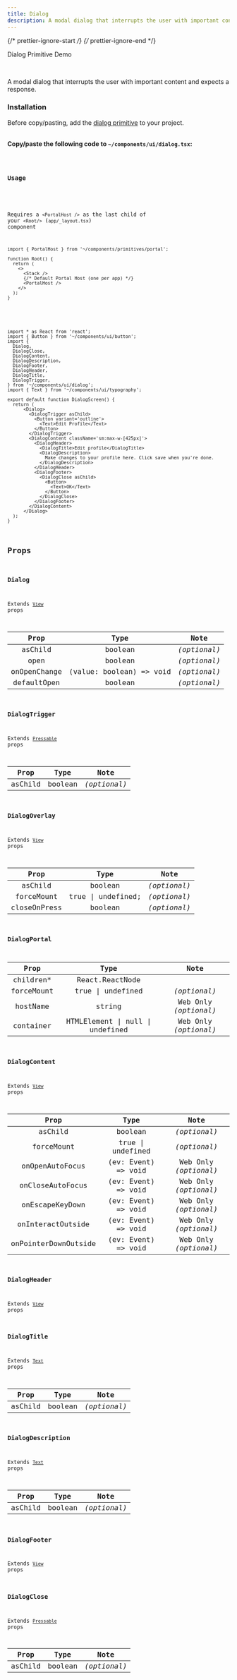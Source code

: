 ```yaml
---
title: Dialog
description: A modal dialog that interrupts the user with important content and expects a response.
---
```

{/* prettier-ignore-start */}
{/* prettier-ignore-end */}


<LinkButton href='/primitives/dialog'>Dialog Primitive</LinkButton>
<LinkButton target='_blank' href='https://rnr-showcase.vercel.app/dialog'>
  Demo
</LinkButton>

<br />

A modal dialog that interrupts the user with important content and expects a response.

### Installation

<Aside type='tip' title='Dependencies'>
  Before copy/pasting, add the <a href='/primitives/dialog' className='text-white font-bold'> dialog primitive</a> to your project.
</Aside>

<br />

**Copy/paste the following code to `~/components/ui/dialog.tsx`:**

<Code code={importedCode} lang='tsx' title='~/components/ui/dialog.tsx' />

### Usage

<Aside type="caution">

  Requires a `<PortalHost />` as the last child of your `<Root/>` (`app/_layout.tsx`) component

  ```tsx
  import { PortalHost } from '~/components/primitives/portal';

  function Root() {
    return (
      <>
        <Stack />
        {/* Default Portal Host (one per app) */}
        <PortalHost />
      </>
    );
  }
  ```

</Aside>

```tsx
import * as React from 'react';
import { Button } from '~/components/ui/button';
import {
  Dialog,
  DialogClose,
  DialogContent,
  DialogDescription,
  DialogFooter,
  DialogHeader,
  DialogTitle,
  DialogTrigger,
} from '~/components/ui/dialog';
import { Text } from '~/components/ui/typography';

export default function DialogScreen() {
  return (
      <Dialog>
        <DialogTrigger asChild>
          <Button variant='outline'>
            <Text>Edit Profile</Text>
          </Button>
        </DialogTrigger>
        <DialogContent className='sm:max-w-[425px]'>
          <DialogHeader>
            <DialogTitle>Edit profile</DialogTitle>
            <DialogDescription>
              Make changes to your profile here. Click save when you're done.
            </DialogDescription>
          </DialogHeader>
          <DialogFooter>
            <DialogClose asChild>
              <Button>
                <Text>OK</Text>
              </Button>
            </DialogClose>
          </DialogFooter>
        </DialogContent>
      </Dialog>
  );
}
```

## Props

### Dialog

Extends [`View`](https://reactnative.dev/docs/view#props) props

|     Prop     |           Type           |     Note     |
| :----------: | :----------------------: | :----------: |
|   asChild    |         boolean          | _(optional)_ |
|     open     |         boolean          | _(optional)_ |
| onOpenChange | (value: boolean) => void | _(optional)_ |
| defaultOpen  |         boolean          | _(optional)_ |

### DialogTrigger

Extends [`Pressable`](https://reactnative.dev/docs/pressable#props) props

|  Prop   |  Type   |     Note     |
| :-----: | :-----: | :----------: |
| asChild | boolean | _(optional)_ |

### DialogOverlay

Extends [`View`](https://reactnative.dev/docs/view#props) props

|     Prop     |        Type        |     Note     |
| :----------: | :----------------: | :----------: |
|   asChild    |      boolean       | _(optional)_ |
|  forceMount  | true \| undefined; | _(optional)_ |
| closeOnPress |      boolean       | _(optional)_ |

### DialogPortal

|    Prop    |               Type               |         Note          |
| :--------: | :------------------------------: | :-------------------: |
| children\* |         React.ReactNode          |                       |
| forceMount |        true \| undefined         |     _(optional)_      |
|  hostName  |              string              | Web Only _(optional)_ |
| container  | HTMLElement \| null \| undefined | Web Only _(optional)_ |

### DialogContent

Extends [`View`](https://reactnative.dev/docs/view#props) props

|         Prop         |        Type         |         Note          |
| :------------------: | :-----------------: | :-------------------: |
|       asChild        |       boolean       |     _(optional)_      |
|      forceMount      |  true \| undefined  |     _(optional)_      |
|   onOpenAutoFocus    | (ev: Event) => void | Web Only _(optional)_ |
|   onCloseAutoFocus   | (ev: Event) => void | Web Only _(optional)_ |
|   onEscapeKeyDown    | (ev: Event) => void | Web Only _(optional)_ |
|  onInteractOutside   | (ev: Event) => void | Web Only _(optional)_ |
| onPointerDownOutside | (ev: Event) => void | Web Only _(optional)_ |

### DialogHeader

Extends [`View`](https://reactnative.dev/docs/view#props) props

### DialogTitle

Extends [`Text`](https://reactnative.dev/docs/text#props) props

|  Prop   |  Type   |     Note     |
| :-----: | :-----: | :----------: |
| asChild | boolean | _(optional)_ |

### DialogDescription

Extends [`Text`](https://reactnative.dev/docs/text#props) props

|  Prop   |  Type   |     Note     |
| :-----: | :-----: | :----------: |
| asChild | boolean | _(optional)_ |

### DialogFooter

Extends [`View`](https://reactnative.dev/docs/view#props) props

### DialogClose

Extends [`Pressable`](https://reactnative.dev/docs/pressable#props) props

|  Prop   |  Type   |     Note     |
| :-----: | :-----: | :----------: |
| asChild | boolean | _(optional)_ |